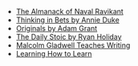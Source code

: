 - [The Almanack of Naval Ravikant](https://www.goodreads.com/book/show/54898389-the-almanack-of-naval-ravikant)
- [Thinking in Bets by Annie Duke](https://www.goodreads.com/book/show/35957157-thinking-in-bets)
- [Originals by Adam Grant](https://www.goodreads.com/book/show/25614523-originals)
- [The Daily Stoic by Ryan Holiday](https://www.goodreads.com/book/show/29093292-the-daily-stoic)
- [Malcolm Gladwell Teaches Writing](https://www.masterclass.com/classes/malcolm-gladwell-teaches-writing)
- [Learning How to Learn](https://www.coursera.org/learn/learning-how-to-learn)
